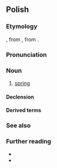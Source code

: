 ==Polish==
{{wp|lang=pl}}

===Etymology===
{{inh+|pl|sla-pro|*vesna}}, from {{inh|sla-pro|ine-bsl-pro|*was(e)r}}, from {{inh|sla-pro|ine-pro|*wósr̥}}.

===Pronunciation===
{{pl-p|a=pl-wiosna.ogg}}

===Noun===
{{pl-noun|f|dim=wiosenka}}

# [[spring]] {{gl|season}}

====Declension====
{{pl-decl-noun-f|wio|sn|genp=wiosen}}

====Derived terms====

{{col3|pl|title=adjective|wiosenny}}
{{col3|pl|title=adverbs|wiosennie|wiosną}}
===See also===
{{table:seasons/pl}}

===Further reading===
* {{R:pl:WSJP}}
* {{R:pl:PWN}}

{{C|pl|Spring}}